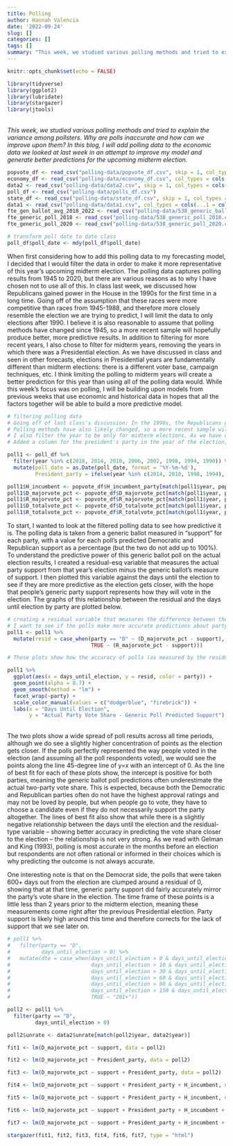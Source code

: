 ```yaml
---
title: Polling
author: Hannah Valencia
date: '2022-09-24'
slug: []
categories: []
tags: []
summary: "This week, we studied various polling methods and tried to explain the variance among pollsters. Why are polls inaccurate? In this blog, I will add polling data to the economic data we looked at last week in an attempt to improve my model and generate better predictions for the upcoming midterm election."
---
```


```r
knitr::opts_chunk$set(echo = FALSE)

library(tidyverse)
library(ggplot2)
library(lubridate)
library(stargazer)
library(jtools)
```
<br>
*This week, we studied various polling methods and tried to explain the variance among pollsters. Why are polls inaccurate and how can we improve upon them? In this blog, I will add polling data to the economic data we looked at last week in an attempt to improve my model and generate better predictions for the upcoming midterm election.*
<br>
```r
popvote_df <- read_csv("polling-data/popvote_df.csv", skip = 1, col_types = cols(...1 = col_skip(), ...2 = col_skip()))
economy_df <- read_csv("polling-data/economy_df.csv", col_types = cols(...1 = col_skip(), ...2 = col_skip(), ...3 = col_skip()))
data2 <- read_csv("polling-data/data2.csv", skip = 1, col_types = cols(...1 = col_skip()))
poll_df <- read_csv("polling-data/polls_df.csv")
state_df <- read_csv("polling-data/state_df.csv", skip = 1, col_types = cols(...1 = col_skip()))
data1 <- read_csv("polling-data/data1.csv", col_types = cols(...1 = col_skip()))
fte_gen_ballot_avg_2018_2022 <- read_csv("polling-data/538_generic_ballot_averages_2018-2022.csv")
fte_generic_poll_2018 <- read_csv("polling-data/538_generic_poll_2018.csv")
fte_generic_poll_2020 <- read_csv("polling-data/538_generic_poll_2020.csv")

# transform poll date to date class
poll_df$poll_date <- mdy(poll_df$poll_date)
```

When first considering how to add this polling data to my forecasting model, I decided that I would filter the data in order to make it more representative of this year's upcoming midterm election. The polling data captures polling results from 1945 to 2020, but there are various reasons as to why I have chosen not to use all of this. In class last week, we discussed how Republicans gained power in the House in the 1990s for the first time in a long time. Going off of the assumption that these races were more competitive than races from 1945-1988, and therefore more closely resemble the election we are trying to predict, I will limit the data to only elections after 1990. I believe it is also reasonable to assume that polling methods have changed since 1945, so a more recent sample will hopefully produce better, more predictive results. In addition to filtering for more recent years, I also chose to filter for midterm years, removing the years in which there was a Presidential election. As we have discussed in class and seen in other forecasts, elections in Presidential years are fundamentally different than midterm elections: there is a different voter base, campaign techniques, etc. I think limiting the polling to midterm years will create a better prediction for this year than using all of the polling data would. While this week's focus was on polling, I will be building upon models from previous weeks that use economic and historical data in hopes that all the factors together will be able to build a more predictive model.

```r

# filtering polling data
# Going off of last class's discussion: In the 1990s, the Republicans gained power in the House for the first time in a long time. Going off of the assumption that these races were more competitive than races from 1945-1988, and therefore more closely resemble the election we are trying to predict, I will limit the data to only elections after 1990.
# Polling methods have also likely changed, so a more recent sample will hopefully produce better results.
# I also filter the year to be only for midterm elections. As we have discussed in class and seen in other forecasts, elections in Presidential years are fundamentally different than midterm elections. There is a different voter base, campaign techniques, etc. I think limiting the polling to midterm years will create a better prediction than including everything.
# Added a column for the president's party in the year of the election, as that may help explain support

poll1 <- poll_df %>%
  filter(year %in% c(2018, 2014, 2010, 2006, 2002, 1998, 1994, 1990)) %>%
  mutate(poll_date = as.Date(poll_date, format = '%Y-%m-%d'),
         President_party = ifelse(year %in% c(2014, 2010, 1998, 1994), "D", "R"))

poll1$H_incumbent <- popvote_df$H_incumbent_party[match(poll1$year, popvote_df$year)]
poll1$D_majorvote_pct <- popvote_df$D_majorvote_pct[match(poll1$year, popvote_df$year)]
poll1$R_majorvote_pct <- popvote_df$R_majorvote_pct[match(poll1$year, popvote_df$year)]
poll1$D_totalvote_pct <- popvote_df$D_totalvote_pct[match(poll1$year, popvote_df$year)]
poll1$R_totalvote_pct <- popvote_df$R_totalvote_pct[match(poll1$year, popvote_df$year)]

```

To start, I wanted to look at the filtered polling data to see how predictive it is. The polling data is taken from a generic ballot measured in "support" for each party, with a value for each poll's predicted Democratic and Republican support as a percentage (but the two do not add up to 100%). To understand the predictive power of this generic ballot poll on the actual election results, I created a residual-esq variable that measures the actual party support from that year's election minus the generic ballot's measure of support. I then plotted this variable against the days until the election to see if they are more predictive as the election gets closer, with the hope that people's generic party support represents how they will vote in the election. The graphs of this relationship between the residual and the days until election by party are plotted below.

```r

# creating a residual variable that measures the difference between the actual vote share percentage and the poll predicted support for each party
# I want to see if the polls make more accurate predictions about party support (residuals get closer to 0) when they are run closer to the election.
poll1 <- poll1 %>%
  mutate(resid = case_when(party == "D" ~ (D_majorvote_pct - support),
                           TRUE ~ (R_majorvote_pct - support)))

# These plots show how the accuracy of polls (as measured by the residual) change as the election gets closer.

poll1 %>%
  ggplot(aes(x = days_until_election, y = resid, color = party)) +
  geom_point(alpha = 0.7) +
  geom_smooth(method = "lm") +
  facet_wrap(~party) +
  scale_color_manual(values = c("dodgerblue", "firebrick")) +
  labs(x = "Days Until Election",
       y = "Actual Party Vote Share - Generic Poll Predicted Support")
```
<br>
The two plots show a wide spread of poll results across all time periods, although we do see a slightly higher concentration of points as the election gets closer. If the polls perfectly represented the way people voted in the election (and assuming all the poll respondents voted), we would see the points along the line 45-degree line of y=x with an intercept of 0. As the line of best fit for each of these plots show, the intercept is positive for both parties, meaning the generic ballot poll predictions often underestimate the actual two-party vote share. This is expected, because both the Democratic and Republican parties often do not have the highest approval ratings and may not be loved by people, but when people go to vote, they have to choose a candidate even if they do not necessarily support the party altogether. The lines of best fit also show that while there is a slightly negative relationship between the days until the election and the residual-type variable -- showing better accuracy in predicting the vote share closer to the election -- the relationship is not very strong. As we read with Gelman and King (1993), polling is most accurate in the months before an election but respondents are not often rational or informed in their choices which is why predicting the outcome is not always accurate.

One interesting note is that on the Democrat side, the polls that were taken 600+ days out from the election are clumped around a residual of 0, showing that at that time, generic party support did fairly accurately mirror the party's vote share in the election. The time frame of these points is a little less than 2 years prior to the midterm election, meaning these measurements come right after the previous Presidential election. Party support is likely high around this time and therefore corrects for the lack of support that we see later on.



```r
# poll1 %>%
#   filter(party == "D",
#          days_until_election > 0) %>%
#   mutate(dte = case_when(days_until_election > 0 & days_until_election <= 10 ~ "0-10",
#                          days_until_election > 10 & days_until_election <= 30 ~ "11-30",
#                          days_until_election > 30 & days_until_election <= 60 ~ "31-60",
#                          days_until_election > 60 & days_until_election <= 90 ~ "61-90",
#                          days_until_election > 90 & days_until_election <= 150 ~ "91-150",
#                          days_until_election > 150 & days_until_election <= 200 ~ "151-200",
#                          TRUE ~ "201+"))
```

```r
poll2 <- poll1 %>%
  filter(party == "D",
         days_until_election > 0)

poll2$unrate <- data2$unrate[match(poll2$year, data2$year)]

fit1 <- lm(D_majorvote_pct ~ support, data = poll2)

fit2 <- lm(D_majorvote_pct ~ President_party, data = poll2)

fit3 <- lm(D_majorvote_pct ~ support + President_party, data = poll2)

fit4 <- lm(D_majorvote_pct ~ support + President_party + H_incumbent, data = poll2)

fit5 <- lm(D_majorvote_pct ~ support + President_party + H_incumbent, data = poll2, weights = days_until_election)

fit6 <- lm(D_majorvote_pct ~ support + President_party + H_incumbent + unrate + unrate*President_party, data = poll2)

fit7 <- lm(D_majorvote_pct ~ support + President_party + H_incumbent + unrate + unrate*President_party, data = poll2, weights = days_until_election)

stargazer(fit1, fit2, fit3, fit4, fit6, fit7, type = "html")

```







